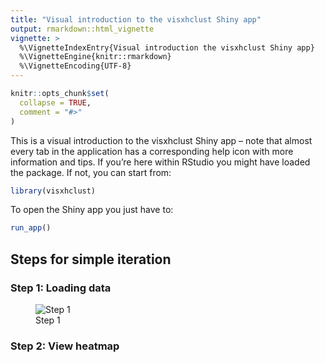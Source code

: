 ```yaml
---
title: "Visual introduction to the visxhclust Shiny app"
output: rmarkdown::html_vignette
vignette: >
  %\VignetteIndexEntry{Visual introduction the visxhclust Shiny app}
  %\VignetteEngine{knitr::rmarkdown}
  %\VignetteEncoding{UTF-8}
---
```


```r
knitr::opts_chunk$set(
  collapse = TRUE,
  comment = "#>"
)
```

This is a visual introduction to the visxhclust Shiny app -- note that almost every tab in the application has a corresponding help icon with more information and tips. If you're here within RStudio you might have loaded the package. If not, you can start from:

```r
library(visxhclust)
```

To open the Shiny app you just have to:

```r
run_app()
```

## Steps for simple iteration

### Step 1: Loading data

![Step 1](vh_loading.gif)

### Step 2: View heatmap


